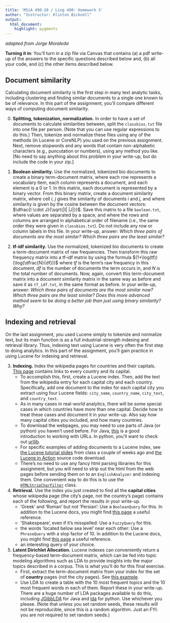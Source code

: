 ```yaml
---
title: 'MSiA 490-20 / Ling 400: Homework 3'
author: "Instructor: Klinton Bicknell"
output:
  html_document:
    highlight: pygments
---
```

_adapted from Jorge Moraleda_

**Turning it in**: You'll turn in a zip file via Canvas that contains (a) a pdf write-up of the answers to the specific questions described below and, (b) all your code, and (c) the other items described below.

## Document similarity
Calculating document similarity is the first step in many text analytic tasks, including clustering and finding similar documents to a single one known to be of relevance. In this part of the assignment, you'll compare different ways of computing document similarity.

0. **Splitting, tokenization, normalization.** In order to have a set of documents to calculate similarities between, split the `classbios.txt` file into one file per person. (Note that you can use regular expressions to do this.) Then, tokenize and normalize these files using any of the methods (in Lucene or CoreNLP) you used on the previous assignment. Next, remove stopwords and any words that contain non-alphabetic characters (e.g., puncutation or numbers), using any method you like. [No need to say anything about this problem in your write-up, but do include the code in your zip.]

1. **Boolean similarity.** Use the normalized, tokenized bio documents to create a binary term-document matrix, where each row represents a vocabulary item, each column represents a document, and each element is a 0 or 1. In this matrix, each document is represented by a binary vector. From this binary matrix, create a document similarity matrix, where cell _i, j_ gives the similarity of documents _i_ and _j_, and where similarity is given by the cosine between the document vectors: $\dfrac{I \cdot J}{\sqrt{|I| |J|}}$. Save this matrix to a file `boolean.txt`, where values are separated by a space, and where the rows and columns are arranged in alphabetical order of filename (i.e., the same order they were given in `classbios.txt`). Do not include any row or column labels in this file. In your write-up, answer: _Which three pairs of documents are the most similar? Which three pairs are the least similar?_

2. **tf-idf similarity.** Use the normalized, tokenized bio documents to create a term-document matrix of raw frequencies. Then transform this raw frequency matrix into a tf-idf matrix by using the formula $(1+\log(tf))(\log(\dfrac{N}{df}))$ where $tf$ is the term's raw frequency in this document, $df$ is the number of documents the term occurs in, and $N$ is the total number of documents. Now, again, convert this term-document matrix into a document similarity matrix in the same way as before and save it as `tf_idf.txt`, in the same format as before. In your write-up, answer: _Which three pairs of documents are the most similar now? Which three pairs are the least similar? Does this more advanced method seem to be doing a better job than just using binary similarity? Why?_ 


## Indexing and retrieval
On the last assignment, you used Lucene simply to tokenize and normalize text, but its main function is as a full industrial-strength indexing and retrieval library. Thus, indexing text using Lucene is very often the first step to doing analytics. In this part of the assignment, you'll gain practice in using Lucene for indexing and retrieval.

3. **Indexing.** Index the wikipedia pages for countries and their capitals. [This page](https://en.wikipedia.org/wiki/List_of_national_capitals_in_alphabetical_order) contains links to every country and its capital.
    * To accomplish this, first, create a Lucene index. Then, add the text from the wikipedia entry for each capital city and each country. Specifically, add one document to the index for each capital city you extract using four Lucene fields: `city_name`, `country_name`, `city_text`, and `country_text`.
    * As in many cases in real-world analytics, there will be some special cases in which countries have more than one capital. Decide how to treat these cases and document it in your write-up. Also say how many capital cities you included, and how many countries.
    * To download the webpages, you may need to use parts of Java (or python) you haven't used before. For Java, [this](http://docs.oracle.com/javase/tutorial/networking/urls/) is a good introduction to working with URLs. In python, you'll want to check out [urllib](https://docs.python.org/2/library/urllib.html).
    * For specific examples of adding documents to a Lucene index, see [the Lucene tutorial slides](http://kbicknell.github.io/ling400fall2015/dl/ling400_class5c.pdf) from class a couple of weeks ago and [the Lucene in Action](http://www.manning.com/hatcher3/) source code download.
    * There's no need to use any fancy html parsing libraries for this assignment, but you will need to strip out the html from the web pages before sending them on to an `EnglishAnalyzer` and indexing them. One convenient way to do this is to use the [`HTMLStripCharFilter`](https://lucene.apache.org/core/5_3_1/analyzers-common/org/apache/lucene/analysis/charfilter/HTMLStripCharFilter.html) class.
    
4. **Retrieval.** Use the index you just created to find all the **capital cities** whose wikipedia page (the city's page, not the country's page) contains each of the following, and report the results in your write-up.
    * 'Greek' and 'Roman' but not 'Persian': Use a `BooleanQuery` for this. In addition to the Lucene docs, you might find [this page](http://www.avajava.com/tutorials/lessons/how-do-i-combine-queries-with-a-boolean-query.html) a useful reference.
    * 'Shakespeare', even if it's misspelled: Use a `FuzzyQuery` for this.
    * the words 'located below sea level' near each other: Use a `PhraseQuery` with a slop factor of 10. In addition to the Lucene docs, you might find [this page](http://www.avajava.com/tutorials/lessons/how-do-i-query-for-words-near-each-other-with-a-p
hrase-query.html;jsessionid=F8E217756EFD1C548247EDD86E76F844) a useful reference.
    * an interesting query of your choice.

5. **Latent Dirichlet Allocation.** Lucene indexes can conveniently return a frequency-based term-document matrix, which can be fed into topic modeling algorithms such as LDA to provide insights into the major topics described in a corpus. This is what you'll do for this final exercise.
    * First, extract the term-document matrix from your index for the set of **country** pages (not the city pages). See [this example](http://stackoverflow.com/questions/12098083/term-vector-frequency-in-lucene-4-0).
    * Use LDA to create a table with the 10 most frequent topics and the 10 most frequent words in each of them. Report these in your write-up. There are a huge number of LDA packages available to do this, including [JGibbLDA](http://jgibblda.sourceforge.net/) for Java and [lda](https://pypi.python.org/pypi/lda) for python. Use whichever you please. (Note that unless you set random seeds, these results will not be reproducible, since this is a random algorithm. Just an FYI: you are not required to set random seeds.)